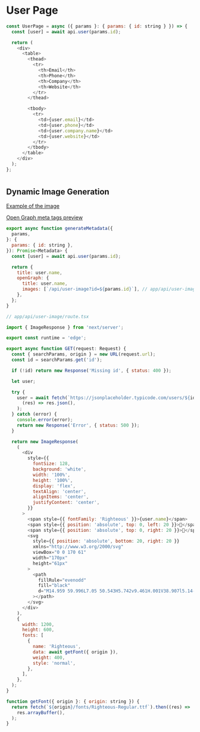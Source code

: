 # User Page

```js
const UserPage = async ({ params }: { params: { id: string } }) => {
  const [user] = await api.user(params.id);

  return (
    <div>
      <table>
        <thead>
          <tr>
            <th>Email</th>
            <th>Phone</th>
            <th>Company</th>
            <th>Website</th>
          </tr>
        </thead>

        <tbody>
          <tr>
            <td>{user.email}</td>
            <td>{user.phone}</td>
            <td>{user.company.name}</td>
            <td>{user.website}</td>
          </tr>
        </tbody>
      </table>
    </div>
  );
};
```

#

## Dynamic Image Generation

[Example of the image](https://nextjs13-mvp.vercel.app/api/user-image?id=1)

[Open Graph meta tags preview](https://www.opengraph.xyz/url/https%3A%2F%2Fnextjs13-mvp.vercel.app%2Fparallel%2Fusers%2F1)

```js
export async function generateMetadata({
  params,
}: {
  params: { id: string },
}): Promise<Metadata> {
  const [user] = await api.user(params.id);

  return {
    title: user.name,
    openGraph: {
      title: user.name,
      images: [`/api/user-image?id=${params.id}`], // app/api/user-image/route.tsx
    },
  };
}
```

```js
// app/api/user-image/route.tsx

import { ImageResponse } from 'next/server';

export const runtime = 'edge';

export async function GET(request: Request) {
  const { searchParams, origin } = new URL(request.url);
  const id = searchParams.get('id');

  if (!id) return new Response('Missing id', { status: 400 });

  let user;

  try {
    user = await fetch(`https://jsonplaceholder.typicode.com/users/${id}`).then(
      (res) => res.json(),
    );
  } catch (error) {
    console.error(error);
    return new Response('Error', { status: 500 });
  }

  return new ImageResponse(
    (
      <div
        style={{
          fontSize: 128,
          background: 'white',
          width: '100%',
          height: '100%',
          display: 'flex',
          textAlign: 'center',
          alignItems: 'center',
          justifyContent: 'center',
        }}
      >
        <span style={{ fontFamily: 'Righteous' }}>{user.name}</span>
        <span style={{ position: 'absolute', top: 0, left: 20 }}>🤯</span>
        <span style={{ position: 'absolute', top: 0, right: 20 }}>🥳</span>
        <svg
          style={{ position: 'absolute', bottom: 20, right: 20 }}
          xmlns="http://www.w3.org/2000/svg"
          viewBox="0 0 170 61"
          width="170px"
          height="61px"
        >
          <path
            fillRule="evenodd"
            fill="black"
            d="M14.959 59.996L7.05 50.543H5.742v9.461H.001V38.907l5.14-6.566h6.347c2.227 0 4.252.658 5.858 1.926 1.582 1.247 2.702 3.037 3.155 5.32.34 1.718.238 3.492-.323 5.095-.557 1.591-1.546 3.017-2.982 4.076l-.003-.005a8.71 8.71 0 0 1-2.943 1.427l8.213 9.816h-7.504zm45.979 0l-6.535-18.254-6.684 18.254h-6.111l10.129-27.668 5.383.024 9.897 27.644h-6.079zm-21.465 0H24.161l-.02-20.914 5.141-6.742h10.735v5.818H32.08l-2.218 2.907.002 2.451h9.609v5.818h-9.604l.005 4.843h9.599v5.819zm111.681-27.647l-9.871 27.652h-5.382l-9.838-27.652h6.075l6.458 18.153 6.48-18.153h6.078zm-51.46 27.645v-21.85h-8.686V32.34h23.113v5.804h-8.685v21.85h-5.742zm17.681-.002V32.341h5.742v27.651h-5.742zm52.071.007h-17.694l-.02-20.92 5.167-6.739h13.095v5.788h-10.298l-2.243 2.926.003 2.478h11.99v5.788h-11.985l.005 4.89h11.98v5.789zm-53.557-54.02h-8.094c-1.497 0-4.194.753-4.175 2.614.025 2.467 2.661 2.489 4.572 2.682 1.494.152 3.272.348 4.94 1.019 2.113.851 3.85 2.333 4.444 5.027.698 3.158-.312 6.088-2.82 8.143-1.909 1.565-4.501 2.381-6.896 2.381h-8.094v-5.784h8.094c1.448 0 3.887-.51 4.161-2.411.107-.741-.113-1.637-1.019-2.001-.944-.38-2.259-.523-3.371-.634-3.527-.358-7.451-1.134-9.061-4.766-.771-1.737-.886-3.988-.339-5.808 1.245-4.133 5.505-6.245 9.564-6.245h8.094v5.783zM79.119.19l.001 18.75c0 .857.388 1.525.97 1.998.917.745 2.26 1.12 3.565 1.12v.01l5.681-.001V.19h5.741v27.656l-11.422.004v.011c-2.496 0-5.177-.805-7.153-2.411-1.872-1.522-3.123-3.693-3.123-6.51V.19h5.74zM0 27.846V6.892L5.273.19h10.962v5.811H8.026L5.741 8.905v2.735h9.24v5.805h-9.24v10.401H0zM37.817 8.272a7.982 7.982 0 0 0-5.695-2.385 8.04 8.04 0 0 0-1.92.222 7.61 7.61 0 0 0-1.275.44l-4.734 6.01a8.414 8.414 0 0 0-.125 1.47 8.16 8.16 0 0 0 2.359 5.757 7.99 7.99 0 0 0 5.695 2.384 7.99 7.99 0 0 0 5.695-2.384 8.158 8.158 0 0 0 2.359-5.757 8.155 8.155 0 0 0-2.359-5.757zM32.122-.015c3.836 0 7.309 1.573 9.822 4.114a14.076 14.076 0 0 1 4.07 9.93c0 3.877-1.556 7.388-4.07 9.929-2.513 2.541-5.986 4.114-9.822 4.114-3.835 0-7.309-1.573-9.822-4.114-3.873-3.915-4.78-8.865-3.462-14.055l6.344-8.054c1.226-.645 2.289-1.121 3.652-1.457a13.726 13.726 0 0 1 3.288-.407zM70.11 27.844c-2.726 0-5.548.058-8.249-.005-3.646-.086-6.94-1.617-9.343-4.047a13.856 13.856 0 0 1-4.007-9.776c0-3.818 1.531-7.275 4.007-9.779C54.993 1.736 58.412.188 62.189.188h7.921v5.804h-7.921a7.875 7.875 0 0 0-5.613 2.349 8.05 8.05 0 0 0-2.324 5.675 8.05 8.05 0 0 0 2.324 5.674 7.917 7.917 0 0 0 4.105 2.205c1.161.224 2.534.156 3.71.155h5.718l.001 5.794zm17.644 32.153c-2.726 0-5.547.058-8.248-.006-3.647-.085-6.941-1.616-9.344-4.046a13.861 13.861 0 0 1-4.006-9.777c0-3.818 1.53-7.276 4.006-9.778 2.475-2.502 5.894-4.05 9.671-4.05h7.921v5.804h-7.921a7.864 7.864 0 0 0-5.612 2.35 8.04 8.04 0 0 0-2.324 5.674c0 2.215.888 4.222 2.324 5.674a7.895 7.895 0 0 0 4.104 2.204c1.161.225 2.535.157 3.711.157l5.718-.001v5.795zM5.742 44.703h5.753c.509 0 .973-.062 1.379-.185.361-.112.677-.265.936-.46l.022-.022c.451-.333.764-.786.941-1.293a3.863 3.863 0 0 0 .121-2.016c-.164-.828-.535-1.45-1.047-1.853-.579-.457-1.395-.693-2.359-.693H7.894l-2.152 2.748v3.774z"
          ></path>
        </svg>
      </div>
    ),
    {
      width: 1200,
      height: 600,
      fonts: [
        {
          name: 'Righteous',
          data: await getFont({ origin }),
          weight: 400,
          style: 'normal',
        },
      ],
    },
  );
}

function getFont({ origin }: { origin: string }) {
  return fetch(`${origin}/fonts/Righteous-Regular.ttf`).then((res) =>
    res.arrayBuffer(),
  );
}
```
